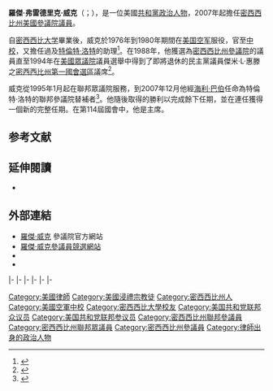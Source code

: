 {{Expand|time=2015-07-19T21:28:30+00:00}}
{{请求翻译|time=2015-07-19T21:28:30+00:00}}
{{Infobox officeholder
|name         = 羅傑·威克<br>Roger Wicker
|image        = SenatorRogerWicker(R-MS).jpg
|jr/sr        = 聯邦參議員
|state        = [[密西西比州|密西西比州]]
|alongside    = [[辛蒂·海德-史密斯|辛蒂·海德-史密斯]]
|term_start   = 2007年12月31日
|term_end     = 
|predecessor  = [[特倫特·洛特|特倫特·洛特]]
|successor    = 
|state1       = [[密西西比州|密西西比州]]
|district1    = [[密西西比州第一國會選區|一]]
|term_start1  = 1995年1月3日
|term_end1    = 2007年12月31日
|predecessor1 = {{le|傑米·L·惠滕|Jamie L. Whitten|傑米·惠滕}}
|successor1   = {{le|特拉維斯·奇爾德斯|Travis Childers}}
|state_senate2 = 密西西比州
|district2     = 六
|term_start2   = 1988年1月3日
|term_end2     = 1995年1月3日
|predecessor2  = 首任
|successor2    = {{le|艾倫·能尼|Alan Nunnelee}}
|birth_name    = 羅傑·弗雷德里克·威克<br>Roger Frederick Wicker
|birth_date    = {{birth date and age|1951|7|5}}
|birth_place   = {{US}}[[密西西比州|密西西比州]][[龐托托克縣_(密西西比州)|龐托托克縣]][[龐托托克_(密西西比州)|龐托托克]]
|death_date    =
|death_place   =
|party         = [[共和黨_(美國)|共和黨]]
|spouse        = 蓋爾·威克（Gayle Wicker）
|children      = 3
|alma_mater    = [[密西西比大学|密西西比大学]]
|religion      = [[美南浸信会|美南浸信会]]
|website       = {{URL|http://www.wicker.senate.gov|參議員網站}}
|allegiance    = {{flag|United States}}
|branch        = [[File:Seal_of_the_United_States_Department_of_the_Air_Force.svg|23px]] [[美国空军|美国空军]]
|serviceyears  = 1976－2004
|rank          = [[File:US-O5_insignia.svg|23px]] {{le|中校 (美國)|Lieutenant colonel (United States)|中校}}
|unit          = {{le|美國空軍執法署|United States Air Force Judge Advocate General's Corps}}
}}

'''羅傑·弗雷德里克·威克'''（{{lang-en|'''Roger Frederick Wicker'''}}；{{bd|1951年|7月5日}}），是一位美國[[共和黨_(美國)|共和黨]][[政治人物|政治人物]]，2007年起擔任[[密西西比州|密西西比州]][[美國參議院|美國參議院議員]]。

自[[密西西比大学|密西西比大学]]畢業後，威克於1976年到1980年期間在[[美国空军|美国空军]]服役，官至[[中校|中校]]，又擔任過{{le|傑米·L·惠滕|Jamie L. Whitten}}及[[特倫特·洛特|特倫特·洛特]]的助理<ref name=faststart>{{cite web |url=http://atr.rollcall.com/roger-wicker-2016-nrsc/ |title=Roger Wicker Looks for Fast Start at NRSC |publisher=Roll Call |author=Kyle Trygstad |date=November 24, 2014 |accessdate=August 16, 2014 |archive-url=https://web.archive.org/web/20141127135741/http://atr.rollcall.com/roger-wicker-2016-nrsc/ |archive-date=2014-11-27 |dead-url=yes }}</ref>。在1988年，他獲選為[[密西西比州參議院|密西西比州參議院]]的議員直至1994年在[[美國眾議院|美國眾議院]]議員選舉中得到了即將退休的民主黨議員傑米·L·惠滕之[[密西西比州第一國會選區|密西西比州第一國會選區]]議席<ref>{{cite web |url=http://www.ourcampaigns.com/RaceDetail.html?RaceID=430422 |title=MS District 1 - R Runoff 1994 |publisher=OurCampaigns |accessdate=November 25, 2014 |archive-date=2021-02-26 |archive-url=https://web.archive.org/web/20210226144637/https://www.ourcampaigns.com/RaceDetail.html?RaceID=430422 |dead-url=no }}</ref>。

威克從1995年1月起在聯邦眾議院服務，到2007年12月他經{{le|密西西比州州長列表|List of Governors of Mississippi|州長}}[[海利·巴伯|海利·巴伯]]任命為特倫特·洛特的聯邦參議院替補者<ref>{{cite news | last = Rupp | first = Leah | title = Barbour names Wicker to Senate seat | publisher = Clarion Ledger | date = 2007-12-31 | url = http://clarionledger.com/apps/pbcs.dll/article?AID=/20071231/NEWS/71231008 | accessdate = 2007-12-31 }}{{dead link|date=2018年1月 |bot=InternetArchiveBot |fix-attempted=yes }}</ref>。他隨後取得{{le|2008年密西西比州美國參議院議員特別選舉|United States Senate special election in Mississippi, 2008|2008年特別選舉}}的勝利以完成餘下任期，並在{{le|2012年密西西比州美國參議院議員選舉|United States Senate election in Mississippi, 2012|2012年選舉中}}連任獲得一個新的完整任期。在第114屆國會中，他是{{le|共和黨參議院全國委員會|National Republican Senatorial Committee}}主席。

==参考文献==
{{reflist}}

==延伸閱讀==
* {{CongLinks | congbio = W000437 | ballot = Roger_Wicker | nndb = 888/000040768 | votesmart = 21926 | govtrack = 400432 | opencong = 400432 | rollcall = 279 | politifact = | fec = S8MS00196 | opensecrets = N00003280 | assets = roger-wicker | legistorm = 533/Rep_Roger_Wicker_MS.html | followthemoney = | ontheissues = House/Roger_Wicker.htm | congress = roger-wicker/1226 | worldcat = lccn-no2010-53260 | cspan = 18203 | imdb = | bloomberg = roger-wicker | nyt = w/roger_wicker | washpo = gIQAC9ZCAP }}

==外部連結==
* [http://wicker.senate.gov/ 羅傑·威克] {{Wayback|url=http://wicker.senate.gov/ |date=20210421005902 }}參議院官方網站
* [http://www.wickerforsenate.com/ 羅傑·威克參議員競選網站] {{Wayback|url=http://www.wickerforsenate.com/ |date=20081031225353 }}
* {{C-SPAN|rogerwicker}}
* {{Dmoz|Regional/North_America/United_States/Mississippi/Government/Federal/US_Senate/Roger_Wicker_%5BR%5D}}

{{s-start}}
{{s-par|us-hs}}
{{s-bef|before={{le|傑米·L·惠滕|Jamie L. Whitten|傑米·惠滕}}}}
{{s-ttl|title=[[密西西比州第一國會選區|密西西比州第一國會選區]]<br>{{le|密西西比州美國眾議院議員列表|List of United States Representatives from Mississippi|眾議院議員}}|years=1995年－2007年}}
{{s-aft|after={{le|特拉維斯·奇爾德斯|Travis Childers}}}}
|-
{{s-ppo}}
{{s-bef|before=[[特倫特·洛特|特倫特·洛特]]}}
{{s-ttl|title={{nowrap|[[美國參議員|美國參議員]]{{le|密西西比州美國參議院議員列表|List of United States Senators from Mississippi|密西西比州}}[[共和黨_(美國)|共和黨]]提名人}}<br>（[[美國參議員類別|第1類]]）|years={{le|2008年密西西比州美國參議院議員特別選舉|United States Senate special election in Mississippi, 2008|2008年}}、{{le|2012年密西西比州美國參議院議員選舉|United States Senate election in Mississippi, 2012|2012年}}、{{le|2018年密西西比州美國參議院議員選舉|United States Senate election in Mississippi, 2018|2018年}}}}
{{s-inc|recent}}
|-
{{s-bef|before=[[傑里·莫蘭|傑里·莫蘭]]}}
{{s-ttl|title={{le|共和黨參議院全國委員會|National Republican Senatorial Committee}}主席|years=2015年－2017年}}
{{s-aft|after=[[科里·加德納|科里·加德納]]}}
|-
{{s-par|us-sen}}
{{s-bef|before=[[特倫特·洛特|特倫特·洛特]]}}
{{s-ttl|title={{le|密西西比州美國參議院議員列表|List of United States Senators from Mississippi|密西西比州第1類參議員}}|years=2007年－|alongside=[[泰德·柯克蘭|泰德·柯克蘭]]、[[辛蒂·海德-史密斯|辛蒂·海德-史密斯]]}}
{{s-inc}}
|-
{{s-bef|before=[[克里斯·史密斯|克里斯·史密斯]]}}
{{s-ttl|title={{le|歐洲安全合作委員會|Commission on Security and Cooperation in Europe|赫爾辛基聯合委員會}}主席|years=2017年–2019年}}
{{s-aft|after={{le|阿尔西·黑斯廷斯|Alcee Hastings}}}}
|-
{{s-bef|before=[[約翰·圖恩|約翰·圖恩]]}}
{{s-ttl|title={{le|美國參議院商業、科學和運輸委員會|United States Senate Committee on Commerce, Science, and Transportation|參議院商業委員會}}主席|years=2019年–至今}}
{{s-inc}}
|-
{{s-prec|usa}}
{{s-bef|before=[[約翰·巴拉索|約翰·巴拉索]]}}
{{s-ttl|title=[[美國參議員資歷|美國參議員資歷]]|years=第31位}}
{{s-aft|after=[[珍妮·沙欣|珍妮·沙欣]]}}
{{s-end}}

{{Current U.S. Senators}}
{{Authority control}}
{{DEFAULTSORT:Wicker, Roger F.}}
[[Category:美國律師|Category:美國律師]]
[[Category:美國浸禮宗教徒|Category:美國浸禮宗教徒]]
[[Category:密西西比州人|Category:密西西比州人]]
[[Category:美國空軍中校|Category:美國空軍中校]]
[[Category:密西西比大學校友|Category:密西西比大學校友]]
[[Category:美国共和党联邦众议员|Category:美国共和党联邦众议员]]
[[Category:美国共和党联邦参议员|Category:美国共和党联邦参议员]]
[[Category:密西西比州聯邦參議員|Category:密西西比州聯邦參議員]]
[[Category:密西西比州聯邦眾議員|Category:密西西比州聯邦眾議員]]
[[Category:密西西比州參議員|Category:密西西比州參議員]]
[[Category:律師出身的政治人物|Category:律師出身的政治人物]]